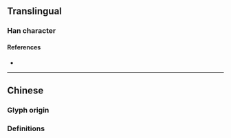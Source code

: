 {{also|剄}}
{{character info}}
==Translingual==

===Han character===
{{Han char|rn=18|rad=刀|as=05|sn=7|four=|canj=NMLN|ids=⿰𢀖刂}}

====References====
* {{Han ref|kx=0138.281|hdz=10332.020|uh=522D|ud=21037}}

----

==Chinese==

===Glyph origin===
{{Han simp|剄|f=巠|t=𢀖}}

===Definitions===
{{zh-see|剄}}